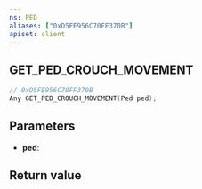 ```yaml
---
ns: PED
aliases: ["0xD5FE956C70FF370B"]
apiset: client
---
```

## GET_PED_CROUCH_MOVEMENT

```c
// 0xD5FE956C70FF370B
Any GET_PED_CROUCH_MOVEMENT(Ped ped);
```


## Parameters
* **ped**:

## Return value
